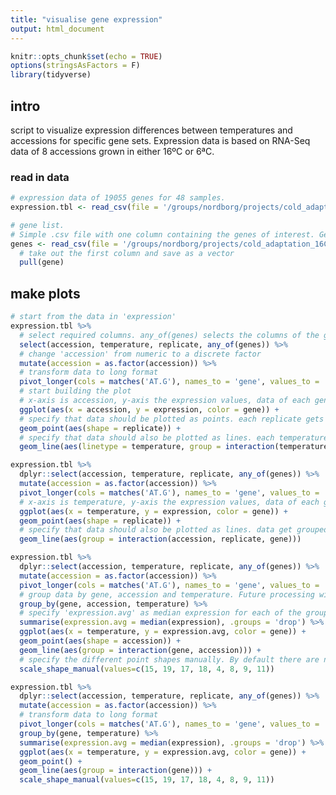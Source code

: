 ```yaml
---
title: "visualise gene expression"
output: html_document
---
```


```r
knitr::opts_chunk$set(echo = TRUE)
options(stringsAsFactors = F)
library(tidyverse)
```

## intro
script to visualize expression differences between temperatures and accessions for specific gene sets.
Expression data is based on RNA-Seq data of 8 accessions grown in either 16ºC or 6ªC.


### read in data
```r
# expression data of 19055 genes for 48 samples.
expression.tbl <- read_csv(file = '/groups/nordborg/projects/cold_adaptation_16Cvs6C/transcriptome/8accessions/transcript_quantification/transcriptCounts_varianceStabilised.csv')

# gene list.
# Simple .csv file with one column containing the genes of interest. Genes specified as ATG codes
genes <- read_csv(file = '/groups/nordborg/projects/cold_adaptation_16Cvs6C/transcriptome/8accessions/general_data/test_gene_set.csv') %>%
  # take out the first column and save as a vector
  pull(gene)
```
## make plots
```r
# start from the data in 'expression'
expression.tbl %>%
  # select required columns. any_of(genes) selects the columns of the genes specified in 'genes'
  select(accession, temperature, replicate, any_of(genes)) %>%
  # change 'accession' from numeric to a discrete factor
  mutate(accession = as.factor(accession)) %>%
  # transform data to long format
  pivot_longer(cols = matches('AT.G'), names_to = 'gene', values_to = 'expression') %>%
  # start building the plot
  # x-axis is accession, y-axis the expression values, data of each gene will get a different color
  ggplot(aes(x = accession, y = expression, color = gene)) +
  # specify that data should be plotted as points. each replicate gets a different shape.
  geom_point(aes(shape = replicate)) +
  # specify that data should also be plotted as lines. each temperature gets a different type of line. data get grouped by temperature, replicate and gene
  geom_line(aes(linetype = temperature, group = interaction(temperature, replicate, gene)))
```

```r
expression.tbl %>%
  dplyr::select(accession, temperature, replicate, any_of(genes)) %>%
  mutate(accession = as.factor(accession)) %>%
  pivot_longer(cols = matches('AT.G'), names_to = 'gene', values_to = 'expression') %>%
  # x-axis is temperature, y-axis the expression values, data of each gene will get a different color
  ggplot(aes(x = temperature, y = expression, color = gene)) +
  geom_point(aes(shape = replicate)) +
  # specify that data should also be plotted as lines. data get grouped by temperature, replicate and gene
  geom_line(aes(group = interaction(accession, replicate, gene)))
```

```r
expression.tbl %>%
  dplyr::select(accession, temperature, replicate, any_of(genes)) %>%
  mutate(accession = as.factor(accession)) %>%
  pivot_longer(cols = matches('AT.G'), names_to = 'gene', values_to = 'expression') %>%
  # group data by gene, accession and temperature. Future processing will be done for each group independently
  group_by(gene, accession, temperature) %>%
  # specify 'expression.avg' as median expression for each of the groups. In our case the median over the different replicates for each gene for each accession in each temperature. Drop the grouping structure when done.
  summarise(expression.avg = median(expression), .groups = 'drop') %>%
  ggplot(aes(x = temperature, y = expression.avg, color = gene)) +
  geom_point(aes(shape = accession)) +
  geom_line(aes(group = interaction(gene, accession))) +
  # specify the different point shapes manually. By default there are not more than 6 shapes used.
  scale_shape_manual(values=c(15, 19, 17, 18, 4, 8, 9, 11))
```

```r
expression.tbl %>%
  dplyr::select(accession, temperature, replicate, any_of(genes)) %>%
  mutate(accession = as.factor(accession)) %>%
  # transform data to long format
  pivot_longer(cols = matches('AT.G'), names_to = 'gene', values_to = 'expression') %>%
  group_by(gene, temperature) %>%
  summarise(expression.avg = median(expression), .groups = 'drop') %>%
  ggplot(aes(x = temperature, y = expression.avg, color = gene)) +
  geom_point() +
  geom_line(aes(group = interaction(gene))) +
  scale_shape_manual(values=c(15, 19, 17, 18, 4, 8, 9, 11))
```



